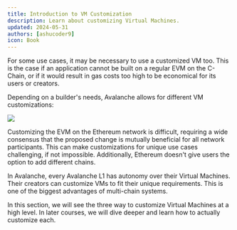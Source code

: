 ```yaml
---
title: Introduction to VM Customization
description: Learn about customizing Virtual Machines.
updated: 2024-05-31
authors: [ashucoder9]
icon: Book
---
```


<YouTube id="gilx8K32_eI" />

For some use cases, it may be necessary to use a customized VM too. This is the case if an application cannot be built on a regular EVM on the C-Chain, or if it would result in gas costs too high to be economical for its users or creators.

Depending on a builder's needs, Avalanche allows for different VM customizations:

![](https://qizat5l3bwvomkny.public.blob.vercel-storage.com/builders-hub/course-images/avalanche-fundamentals/32-BJ1Orj9c9p0VxpSTUJlWH1jPvo8nlD.png)

Customizing the EVM on the Ethereum network is difficult, requiring a wide consensus that the proposed change is mutually beneficial for all network participants. This can make customizations for unique use cases challenging, if not impossible. Additionally, Ethereum doesn't give users the option to add different chains. 

In Avalanche, every Avalanche L1 has autonomy over their Virtual Machines. Their creators can customize VMs to fit their unique requirements. This is one of the biggest advantages of multi-chain systems. 

In this section, we will see the three way to customize Virtual Machines at a high level. In later courses, we will dive deeper and learn how to actually customize each. 

<Quiz quizId="115"/>